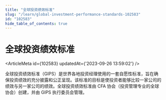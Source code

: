 ```yaml
---
title: "全球投资绩效标准"
slug: "/learn/global-investment-performance-standards-102583"
id: "102583"
hide_table_of_contents: true
---
```



# 全球投资绩效标准

<ArticleMeta id={102583} updatedAt={'2023-09-26 13:59:02'} />
<div className='border-solid border-b border-t-0 my-4 border-[var(--ifm-color-gray-300)]' />

全球投资绩效标准（GIPS）是世界各地投资经理使用的一套自愿性标准，旨在确保投资绩效的充分披露和公正呈现。该标准的目标是使投资者能够比较一家公司的绩效与另一家公司的绩效。全球投资绩效标准由 CFA 协会（投资管理专业的全球协会）创建，并由 GIPS 执行委员会管理。
